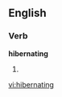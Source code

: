 
==English==

===Verb===
'''hibernating'''

# {{present participle of|[[hibernate]]}}

[[vi:hibernating]]